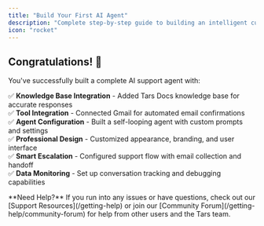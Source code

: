 ```yaml
---
title: "Build Your First AI Agent"
description: "Complete step-by-step guide to building an intelligent customer support agent with knowledge base and tool integrations in 15 minutes"
icon: "rocket"
---
```



<Prerequisites/>
<Intro/> 
<WorkFlowOverview/> 
<AddKnowledgeSource/> 
<AddTool/> 
<CreateAgent/> 
<Configure/> 
<Design/> 
<Distribute/> 
<DataView/> 

## Congratulations! 🎉

You've successfully built a complete AI support agent with:

✅ **Knowledge Base Integration** - Added Tars Docs knowledge base for accurate responses  
✅ **Tool Integration** - Connected Gmail for automated email confirmations  
✅ **Agent Configuration** - Built a self-looping agent with custom prompts and settings  
✅ **Professional Design** - Customized appearance, branding, and user interface  
✅ **Smart Escalation** - Configured support flow with email collection and handoff  
✅ **Data Monitoring** - Set up conversation tracking and debugging capabilities  

<Note>
**Need Help?** If you run into any issues or have questions, check out our [Support Resources](/getting-help) or join our [Community Forum](/getting-help/community-forum) for help from other users and the Tars team.
</Note>